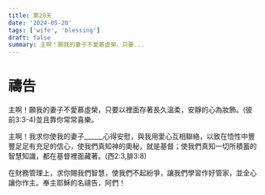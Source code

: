 ```yaml
---
title: 第20天
date: '2024-05-20'
tags: ['wife', 'blessing']
draft: false
summary: 主啊！願我的妻子不愛慕虛榮，只要...
---
```


# 禱告


主啊！願我的妻子不愛慕虛榮，只要以裡面存著長久溫柔，安靜的心為妝飾。(彼前3:3-4)並且靠你常常喜樂。

主啊！我求你使我的妻子______心得安慰，與我用愛心互相聯絡，以致在悟性中豐豐足足有充足的信心，使我們真知神的奧秘，就是基督；使我們真知一切所積蓄的智慧知識，都在基督裡面藏著。(西2:3,腓3:8)

在財務管理上，求你賜我們智慧，使我們不起紛爭，讓我們學習作好管家，並全心讓你作主。奉主耶穌的名禱告，阿們！
